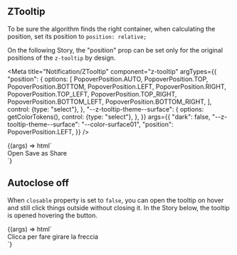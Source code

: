
## ZTooltip

To be sure the algorithm finds the right container, when calculating the position, set its position to `position: relative;`

On the following Story, the "position" prop can be set only for the original positions of the `z-tooltip` by design.

<Meta
  title="Notification/ZTooltip"
  component="z-tooltip"
  argTypes={{
    "position": {
      options: [
        PopoverPosition.AUTO,
        PopoverPosition.TOP,
        PopoverPosition.BOTTOM,
        PopoverPosition.LEFT,
        PopoverPosition.RIGHT,
        PopoverPosition.TOP_LEFT,
        PopoverPosition.TOP_RIGHT,
        PopoverPosition.BOTTOM_LEFT,
        PopoverPosition.BOTTOM_RIGHT,
      ],
      control: {type: "select"},
    },
    "--z-tooltip-theme--surface": {
      options: getColorTokens(),
      control: {type: "select"},
    },
  }}
  args={{
    "dark": false,
    "--z-tooltip-theme--surface": "--color-surface01",
    "position": PopoverPosition.LEFT,
  }}
/>

<Canvas>
  <Story name="z-tooltip">
    {(args) => html`
      <div class="tooltip-container">
        <z-button
          id="trigger"
          icon="plus-filled"
        ></z-button>
        <z-tooltip
          .position=${args.position}
          .dark=${args.dark}
          bind-to="#trigger"
          style="--z-tooltip-theme--surface: var(${args["--z-tooltip-theme--surface"]})"
        >
          <div class="container">
            <z-button>Open</z-button>
            <z-button>Save as</z-button>
            <z-button>Share</z-button>
          </div>
        </z-tooltip>
      </div>
      <script>
        document.querySelector("#trigger").addEventListener("click", () => {
          if (document.querySelector("z-tooltip").open) {
            document.querySelector("z-tooltip").open = false;
          } else {
            document.querySelector("z-tooltip").open = true;
          }
        });
      </script>
    `}
  </Story>
</Canvas>

## Autoclose off

When `closable` property is set to `false`, you can open the tooltip on hover and still click things outside without closing it.
In the Story below, the tooltip is opened hovering the button.

<Canvas>
  <Story name="Autoclose off">
    {(args) => html`
      <div class="tooltip-container">
        <z-button
          id="info-button"
          icon="arrow-clockwise-up-left"
        ></z-button>
        <z-tooltip
          .position="${args.position}"
          .dark="${args.dark}"
          closable="false"
          bind-to="#info-button"
          style="--z-tooltip-theme--surface: var(${args["--z-tooltip-theme--surface"]})"
        >
          <span class="tooltip-info-text">Clicca per fare girare la freccia</span>
        </z-tooltip>
      </div>
      <script>
        button = document.querySelector("#info-button");
        tooltip = document.querySelector("z-tooltip");
        button.addEventListener("mouseover", () => {
          tooltip.open = true;
        });
        button.addEventListener("mouseout", () => {
          tooltip.open = false;
        });
        button.onclick = () => {
          switch (button.icon) {
            case "arrow-clockwise-up-left":
              button.icon = "arrow-clockwise-up-right";
              break;
            case "arrow-clockwise-up-right":
              button.icon = "arrow-clockwise-down-right";
              break;
            case "arrow-clockwise-down-right":
              button.icon = "arrow-clockwise-up-left";
              break;
          }
        };
      </script>
    `}
  </Story>
</Canvas>

<ArgsTable of="z-tooltip" />
